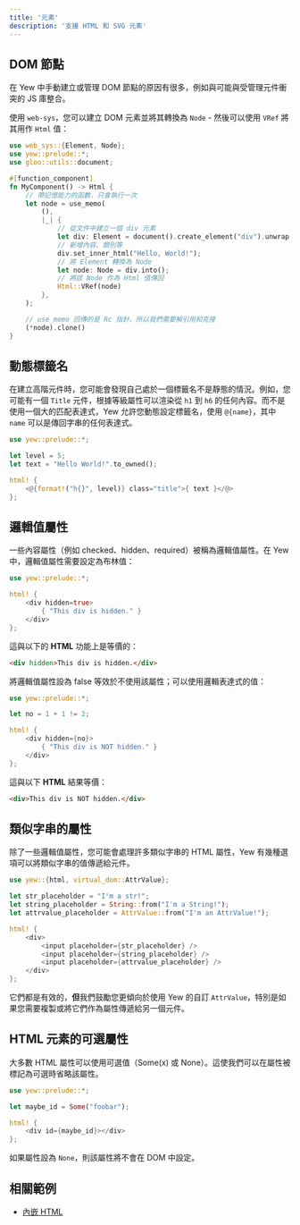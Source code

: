 ```yaml
---
title: '元素'
description: '支援 HTML 和 SVG 元素'
---
```



## DOM 節點

在 Yew 中手動建立或管理 DOM 節點的原因有很多，例如與可能與受管理元件衝突的 JS 庫整合。

使用 `web-sys`，您可以建立 DOM 元素並將其轉換為 `Node` - 然後可以使用 `VRef` 將其用作 `Html` 值：

```rust
use web_sys::{Element, Node};
use yew::prelude::*;
use gloo::utils::document;

#[function_component]
fn MyComponent() -> Html {
    // 帶記憶能力的函數，只會執行一次
    let node = use_memo(
        (),
        |_| {
            // 從文件中建立一個 div 元素
            let div: Element = document().create_element("div").unwrap();
            // 新增內容、類別等
            div.set_inner_html("Hello, World!");
            // 將 Element 轉換為 Node
            let node: Node = div.into();
            // 將該 Node 作為 Html 值傳回
            Html::VRef(node)
        },
    );

    // use_memo 回傳的是 Rc 指針，所以我們需要解引用和克隆
    (*node).clone()
}

```

## 動態標籤名

在建立高階元件時，您可能會發現自己處於一個標籤名不是靜態的情況。例如，您可能有一個 `Title` 元件，根據等級屬性可以渲染從 `h1` 到 `h6` 的任何內容。而不是使用一個大的匹配表達式，Yew 允許您動態設定標籤名，使用 `@{name}`，其中 `name` 可以是傳回字串的任何表達式。

```rust
use yew::prelude::*;

let level = 5;
let text = "Hello World!".to_owned();

html! {
    <@{format!("h{}", level)} class="title">{ text }</@>
};
```

## 邏輯值屬性

一些內容屬性（例如 checked、hidden、required）被稱為邏輯值屬性。在 Yew 中，邏輯值屬性需要設定為布林值：

```rust
use yew::prelude::*;

html! {
    <div hidden=true>
        { "This div is hidden." }
    </div>
};
```

這與以下的 **HTML** 功能上是等價的：

```html
<div hidden>This div is hidden.</div>
```

將邏輯值屬性設為 false 等效於不使用該屬性；可以使用邏輯表達式的值：

```rust
use yew::prelude::*;

let no = 1 + 1 != 2;

html! {
    <div hidden={no}>
        { "This div is NOT hidden." }
    </div>
};
```

這與以下 **HTML** 結果等價：

```html
<div>This div is NOT hidden.</div>
```

## 類似字串的屬性

除了一些邏輯值屬性，您可能會處理許多類似字串的 HTML 屬性，Yew 有幾種選項可以將類似字串的值傳遞給元件。

```rust
use yew::{html, virtual_dom::AttrValue};

let str_placeholder = "I'm a str!";
let string_placeholder = String::from("I'm a String!");
let attrvalue_placeholder = AttrValue::from("I'm an AttrValue!");

html! {
    <div>
        <input placeholder={str_placeholder} />
        <input placeholder={string_placeholder} />
        <input placeholder={attrvalue_placeholder} />
    </div>
};
```

它們都是有效的，**但**我們鼓勵您更傾向於使用 Yew 的自訂 `AttrValue`，特別是如果您需要複製或將它們作為屬性傳遞給另一個元件。

## HTML 元素的可選屬性

大多數 HTML 屬性可以使用可選值（Some(x) 或 None）。這使我們可以在屬性被標記為可選時省略該屬性。

```rust
use yew::prelude::*;

let maybe_id = Some("foobar");

html! {
    <div id={maybe_id}></div>
};
```

如果屬性設為 `None`，則該屬性將不會在 DOM 中設定。

## 相關範例

- [內嵌 HTML](https://github.com/yewstack/yew/tree/master/examples/inner_html)
